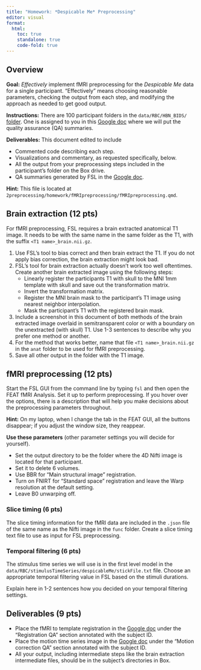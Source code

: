 ```yaml
---
title: "Homework: *Despicable Me* Preprocessing"
editor: visual
format:
  html:
    toc: true
    standalone: true
    code-fold: true
---
```


## Overview

**Goal:** *Effectively* implement fMRI preprocessing for the *Despicable Me* data for a single participant. "Effectively" means choosing reasonable parameters, checking the output from each step, and modifying the approach as needed to get good output.

**Instructions:** There are 100 participant folders in the `data/RBC/HBN_BIDS/` [folder](https://vanderbilt.box.com/s/7tb7738agklrsp3sw7d1w7c36g0bn091). One is assigned to you in this [Google doc](https://docs.google.com/document/d/1hYff8xvkZmRjfio6mS5hIENpfoW19KzafYFAcMh5DV4/edit?usp=sharing) where we will put the quality assurance (QA) summaries.

**Deliverables:** This document edited to include

-   Commented code describing each step.
-   Visualizations and commentary, as requested specifically, below.
-   All the output from your preprocessing steps included in the participant's folder on the Box drive.
-   QA summaries generated by FSL in the [Google doc](https://docs.google.com/document/d/1hYff8xvkZmRjfio6mS5hIENpfoW19KzafYFAcMh5DV4/edit?usp=sharing).

**Hint:** This file is located at `2preprocessing/homework/fMRIpreprocessing/fMRIpreprocessing.qmd`.

## Brain extraction (12 pts)

For fMRI preprocessing, FSL requires a brain extracted anatomical T1 image. It needs to be with the same name in the same folder as the T1, with the suffix `<T1 name>_brain.nii.gz`.

1.  Use FSL's tool to bias correct and then brain extract the T1. If you do not apply bias correction, the brain extraction might look bad.
2.  FSL's tool for brain extraction actually doesn't work too well oftentimes. Create another brain extracted image using the following steps:
    -   Linearly register the participants T1 with skull to the MNI 1mm template with skull and save out the transformation matrix.
    -   Invert the transformation matrix.
    -   Register the MNI brain mask to the participant's T1 image using nearest neighbor interpolation.
    -   Mask the participant's T1 with the registered brain mask.
3.  Include a screenshot in this document of both methods of the brain extracted image overlaid in semitransparent color or with a boundary on the unextracted (with skull) T1. Use 1-3 sentences to describe why you prefer one method or another.
4.  For the method that works better, name that file `<T1 name>_brain.nii.gz` in the `anat` folder to be used for fMRI preprocessing.
5.  Save all other output in the folder with the T1 image.

## fMRI preprocessing (12 pts)

Start the FSL GUI from the command line by typing `fsl` and then open the FEAT fMRI Analysis. Set it up to perform preprocessing. If you hover over the options, there is a description that will help you make decisions about the preprocessing parameters throughout.

**Hint:** On my laptop, when I change the tab in the FEAT GUI, all the buttons disappear; if you adjust the window size, they reappear.

**Use these parameters** (other parameter settings you will decide for yourself).

-   Set the output directory to be the folder where the 4D Nifti image is located for that participant.
-   Set it to delete 6 volumes.
-   Use BBR for "Main structural image" registration.
-   Turn on FNIRT for "Standard space" registration and leave the Warp resolution at the default setting.
-   Leave B0 unwarping off.

### Slice timing (6 pts)

The slice timing information for the fMRI data are included in the `.json` file of the same name as the Nifti image in the `func` folder. Create a slice timing text file to use as input for FSL preprocessing.

### Temporal filtering (6 pts)

The stimulus time series we will use is in the first level model in the `data/RBC/stimulusTimeSeries/despicableMe/stickFile.txt` file. Choose an appropriate temporal filtering value in FSL based on the stimuli durations.

Explain here in 1-2 sentences how you decided on your temporal filtering settings.

## Deliverables (9 pts)

-   Place the fMRI to template registration in the [Google doc](https://docs.google.com/document/d/1hYff8xvkZmRjfio6mS5hIENpfoW19KzafYFAcMh5DV4/edit?usp=sharing) under the "Registration QA" section annotated with the subject ID.
-   Place the motion time series image in the [Google doc](https://docs.google.com/document/d/1hYff8xvkZmRjfio6mS5hIENpfoW19KzafYFAcMh5DV4/edit?usp=sharing) under the "Motion correction QA" section annotated with the subject ID.
-   All your output, including intermediate steps like the brain extraction intermediate files, should be in the subject's directories in Box.
